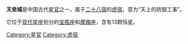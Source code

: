 '''天垒城'''是中国古代[[星官|星官]]之一，属于[[二十八宿|二十八宿]]的[[虚宿|虚宿]]，意为“天上的防御工事”。

它位于[[星座列表|现代星座]]划分的[[宝瓶座|宝瓶座]]和[[摩羯座|摩羯座]]，含有13颗恒星。

[[Category:星官|Category:星官]]
[[Category:虚宿|Category:虚宿]]